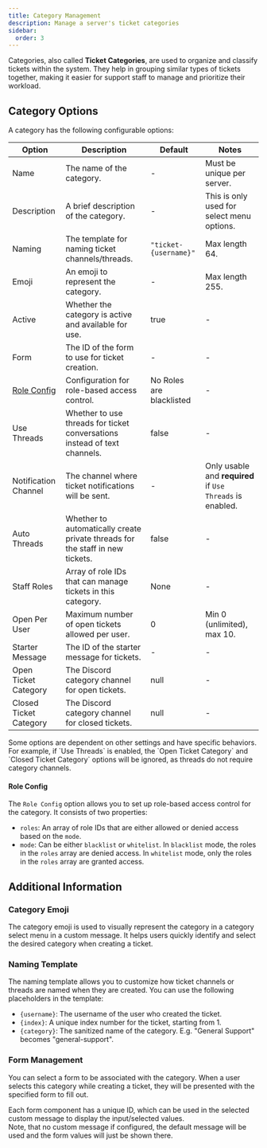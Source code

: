 ```yaml
---
title: Category Management
description: Manage a server's ticket categories
sidebar:
  order: 3
---
```



Categories, also called **Ticket Categories**, are used to organize and classify tickets within the system. They help in grouping similar types of tickets together, making it easier for support staff to manage and prioritize their workload.

## Category Options

A category has the following configurable options:

| Option                      | Description                                                                   | Default                  | Notes                                                     |
| --------------------------- | ----------------------------------------------------------------------------- | ------------------------ | --------------------------------------------------------- |
| Name                        | The name of the category.                                                     | -                        | Must be unique per server.                                |
| Description                 | A brief description of the category.                                          | -                        | This is only used for select menu options.                |
| Naming                      | The template for naming ticket channels/threads.                              | `"ticket-{username}"`    | Max length 64.                                            |
| Emoji                       | An emoji to represent the category.                                           | -                        | Max length 255.                                           |
| Active                      | Whether the category is active and available for use.                         | true                     | -                                                         |
| Form                        | The ID of the form to use for ticket creation.                                | -                        | -                                                         |
| [Role Config](#role-config) | Configuration for role-based access control.                                  | No Roles are blacklisted | -                                                         |
| Use Threads                 | Whether to use threads for ticket conversations instead of text channels.     | false                    | -                                                         |
| Notification Channel        | The channel where ticket notifications will be sent.                          | -                        | Only usable and **required** if `Use Threads` is enabled. |
| Auto Threads                | Whether to automatically create private threads for the staff in new tickets. | false                    | -                                                         |
| Staff Roles                 | Array of role IDs that can manage tickets in this category.                   | None                     | -                                                         |
| Open Per User               | Maximum number of open tickets allowed per user.                              | 0                        | Min 0 (unlimited), max 10.                                |
| Starter Message             | The ID of the starter message for tickets.                                    | -                        | -                                                         |
| Open Ticket Category        | The Discord category channel for open tickets.                                | null                     | -                                                         |
| Closed Ticket Category      | The Discord category channel for closed tickets.                              | null                     | -                                                         |

<Aside type="note">
  Some options are dependent on other settings and have specific behaviors. For
  example, if `Use Threads` is enabled, the `Open Ticket Category` and `Closed
  Ticket Category` options will be ignored, as threads do not require category
  channels.
</Aside>

#### Role Config

The `Role Config` option allows you to set up role-based access control for the category. It consists of two properties:

- `roles`: An array of role IDs that are either allowed or denied access based on the `mode`.
- `mode`: Can be either `blacklist` or `whitelist`. In `blacklist` mode, the roles in the `roles` array are denied access. In `whitelist` mode, only the roles in the `roles` array are granted access.

## Additional Information

### Category Emoji

The category emoji is used to visually represent the category in a category select menu in a custom message.
It helps users quickly identify and select the desired category when creating a ticket.

### Naming Template

The naming template allows you to customize how ticket channels or threads are named when they are created. You can use the following placeholders in the template:

- `{username}`: The username of the user who created the ticket.
- `{index}`: A unique index number for the ticket, starting from 1.
- `{category}`: The sanitized name of the category. E.g. "General Support" becomes "general-support".

### Form Management

You can select a form to be associated with the category. When a user selects this category while creating a ticket, they will be presented with the specified form to fill out.

Each form component has a unique ID, which can be used in the selected custom message to display the input/selected values.  
Note, that no custom message if configured, the default message will be used and the form values will just be shown there.

<LinkCard
  title="Message Variable Reference"
  href="/dashboard/messages#form-variables"
  description="Learn more about using form variables in custom messages."
/>
